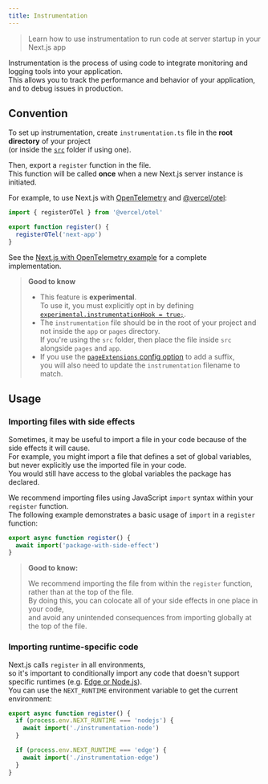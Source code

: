 ```yaml
---
title: Instrumentation
---
```


> Learn how to use instrumentation to run code at server startup in your Next.js app

Instrumentation is the process of using code to integrate monitoring and logging tools into your application.  
This allows you to track the performance and behavior of your application, and to debug issues in production.

## Convention

To set up instrumentation, create `instrumentation.ts` file in the **root directory** of your project  
(or inside the [`src`](/next-page/building-your-application/configuring/src-directory) folder if using one).

Then, export a `register` function in the file.  
This function will be called **once** when a new Next.js server instance is initiated.

For example, to use Next.js with [OpenTelemetry](https://opentelemetry.io/) and [@vercel/otel](https://vercel.com/docs/observability/otel-overview):

```ts filename="instrumentation.ts"
import { registerOTel } from '@vercel/otel'

export function register() {
  registerOTel('next-app')
}
```

See the [Next.js with OpenTelemetry example](https://github.com/vercel/next.js/tree/canary/examples/with-opentelemetry) for a complete implementation.

> **Good to know**
>
> - This feature is **experimental**.  
>   To use it, you must explicitly opt in by defining [`experimental.instrumentationHook = true;`](/next-page/api-reference/next-config-js/instrumentationHook).
> - The `instrumentation` file should be in the root of your project and not inside the `app` or `pages` directory.  
>   If you're using the `src` folder, then place the file inside `src` alongside `pages` and `app`.
> - If you use the [`pageExtensions` config option](/next-page/api-reference/next-config-js/pageExtensions) to add a suffix,  
>   you will also need to update the `instrumentation` filename to match.

## Usage

### Importing files with side effects

Sometimes, it may be useful to import a file in your code because of the side effects it will cause.  
For example, you might import a file that defines a set of global variables,  
but never explicitly use the imported file in your code.  
You would still have access to the global variables the package has declared.

We recommend importing files using JavaScript `import` syntax within your `register` function.  
The following example demonstrates a basic usage of `import` in a `register` function:

```ts filename="instrumentation.ts"
export async function register() {
  await import('package-with-side-effect')
}
```

> **Good to know:**
>
> We recommend importing the file from within the `register` function, rather than at the top of the file.  
> By doing this, you can colocate all of your side effects in one place in your code,  
> and avoid any unintended consequences from importing globally at the top of the file.

### Importing runtime-specific code

Next.js calls `register` in all environments,  
so it's important to conditionally import any code that doesn't support specific runtimes (e.g. [Edge or Node.js](/next-page/building-your-application/rendering/runtimes)).  
You can use the `NEXT_RUNTIME` environment variable to get the current environment:

```ts filename="instrumentation.ts"
export async function register() {
  if (process.env.NEXT_RUNTIME === 'nodejs') {
    await import('./instrumentation-node')
  }

  if (process.env.NEXT_RUNTIME === 'edge') {
    await import('./instrumentation-edge')
  }
}
```
